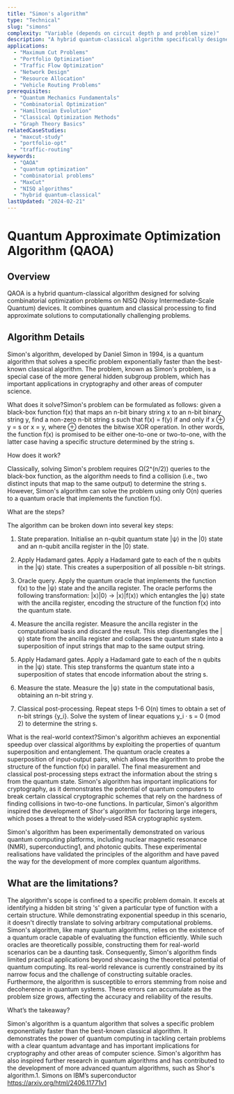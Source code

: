 ```yaml
---
title: "Simon's algorithm"
type: "Technical"
slug: "simons"
complexity: "Variable (depends on circuit depth p and problem size)"
description: "A hybrid quantum-classical algorithm specifically designed for solving combinatorial optimization problems on near-term quantum devices. QAOA combines quantum and classical processing to find approximate solutions to problems that are computationally challenging for classical computers."
applications:
  - "Maximum Cut Problems"
  - "Portfolio Optimization"
  - "Traffic Flow Optimization"
  - "Network Design"
  - "Resource Allocation"
  - "Vehicle Routing Problems"
prerequisites:
  - "Quantum Mechanics Fundamentals"
  - "Combinatorial Optimization"
  - "Hamiltonian Evolution"
  - "Classical Optimization Methods"
  - "Graph Theory Basics"
relatedCaseStudies:
  - "maxcut-study"
  - "portfolio-opt"
  - "traffic-routing"
keywords:
  - "QAOA"
  - "quantum optimization"
  - "combinatorial problems"
  - "MaxCut"
  - "NISQ algorithms"
  - "hybrid quantum-classical"
lastUpdated: "2024-02-21"
---
```


# Quantum Approximate Optimization Algorithm (QAOA)

## Overview

QAOA is a hybrid quantum-classical algorithm designed for solving combinatorial optimization problems on NISQ (Noisy Intermediate-Scale Quantum) devices. It combines quantum and classical processing to find approximate solutions to computationally challenging problems.

## Algorithm Details


Simon's algorithm, developed by Daniel Simon in 1994, is a quantum algorithm that solves a specific problem exponentially faster than the best-known classical algorithm. The problem, known as Simon's problem, is a special case of the more general hidden subgroup problem, which has important applications in cryptography and other areas of computer science.

What does it solve?Simon's problem can be formulated as follows: given a black-box function f(x) that maps an n-bit binary string x to an n-bit binary string y, find a non-zero n-bit string s such that f(x) = f(y) if and only if x ⊕ y = s or x = y, where ⊕ denotes the bitwise XOR operation. In other words, the function f(x) is promised to be either one-to-one or two-to-one, with the latter case having a specific structure determined by the string s.

How does it work?

Classically, solving Simon's problem requires Ω(2^(n/2)) queries to the black-box function, as the algorithm needs to find a collision (i.e., two distinct inputs that map to the same output) to determine the string s. However, Simon's algorithm can solve the problem using only O(n) queries to a quantum oracle that implements the function f(x).

What are the steps?

The algorithm can be broken down into several key steps:

1. State preparation. Initialise an n-qubit quantum state |ψ⟩ in the |0⟩ state and an n-qubit ancilla register in the |0⟩ state.

2. Apply Hadamard gates. Apply a Hadamard gate to each of the n qubits in the |ψ⟩ state. This creates a superposition of all possible n-bit strings.

3. Oracle query. Apply the quantum oracle that implements the function f(x) to the |ψ⟩ state and the ancilla register. The oracle performs the following transformation: |x⟩|0⟩ → |x⟩|f(x)⟩ which entangles the |ψ⟩ state with the ancilla register, encoding the structure of the function f(x) into the quantum state.

4. Measure the ancilla register. Measure the ancilla register in the computational basis and discard the result. This step disentangles the |ψ⟩ state from the ancilla register and collapses the quantum state into a superposition of input strings that map to the same output string.

5. Apply Hadamard gates. Apply a Hadamard gate to each of the n qubits in the |ψ⟩ state. This step transforms the quantum state into a superposition of states that encode information about the string s.

6. Measure the state. Measure the |ψ⟩ state in the computational basis, obtaining an n-bit string y.

7. Classical post-processing. Repeat steps 1-6 O(n) times to obtain a set of n-bit strings {y_i}. Solve the system of linear equations y_i · s = 0 (mod 2) to determine the string s.

What is the real-world context?Simon's algorithm achieves an exponential speedup over classical algorithms by exploiting the properties of quantum superposition and entanglement. The quantum oracle creates a superposition of input-output pairs, which allows the algorithm to probe the structure of the function f(x) in parallel. The final measurement and classical post-processing steps extract the information about the string s from the quantum state.
Simon's algorithm has important implications for cryptography, as it demonstrates the potential of quantum computers to break certain classical cryptographic schemes that rely on the hardness of finding collisions in two-to-one functions. In particular, Simon's algorithm inspired the development of Shor's algorithm for factoring large integers, which poses a threat to the widely-used RSA cryptographic system.

Simon's algorithm has been experimentally demonstrated on various quantum computing platforms, including nuclear magnetic resonance (NMR), superconducting1, and photonic qubits. These experimental realisations have validated the principles of the algorithm and have paved the way for the development of more complex quantum algorithms.

## What are the limitations? 

The algorithm's scope is confined to a specific problem domain. It excels at identifying a hidden bit string 's' given a particular type of function with a certain structure. While demonstrating exponential speedup in this scenario, it doesn't directly translate to solving arbitrary computational problems.
Simon's algorithm, like many quantum algorithms, relies on the existence of a quantum oracle capable of evaluating the function efficiently. While such oracles are theoretically possible, constructing them for real-world scenarios can be a daunting task. Consequently, Simon's algorithm finds limited practical applications beyond showcasing the theoretical potential of quantum computing. Its real-world relevance is currently constrained by its narrow focus and the challenge of constructing suitable oracles. Furthermore, the algorithm is susceptible to errors stemming from noise and decoherence in quantum systems. These errors can accumulate as the problem size grows, affecting the accuracy and reliability of the results.

What’s the takeaway?

Simon's algorithm is a quantum algorithm that solves a specific problem exponentially faster than the best-known classical algorithm. It demonstrates the power of quantum computing in tackling certain problems with a clear quantum advantage and has important implications for cryptography and other areas of computer science. Simon's algorithm has also inspired further research in quantum algorithms and has contributed to the development of more advanced quantum algorithms, such as Shor's algorithm.1. Simons on IBM’s superconductor https://arxiv.org/html/2406.11771v1
